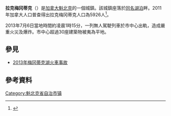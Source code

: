 '''拉克梅冈蒂克'''（{{lang-fr|Lac-Mégantic}}）是[[加拿大|加拿大]][[魁北克|魁北克]]的一個城鎮。該城鎮座落於[[梅冈蒂克湖|同名湖泊]]畔。2011年加拿大人口普查得出拉克梅冈蒂克人口為5926人<ref>{{cite web |url=http://www.stat.gouv.qc.ca/donstat/societe/demographie/dons_regnl/regional/index.htm |title=存档副本 |accessdate=2013-04-26 |deadurl=yes |archiveurl=https://web.archive.org/web/20130518205916/http://www.stat.gouv.qc.ca/donstat/societe/demographie/dons_regnl/regional/index.htm |archivedate=2013-05-18 }}</ref>。

2013年7月6日當地時間約凌晨1時15分，一列無人駕駛列車於市中心出軌，造成嚴重火災及爆炸。市中心超過30座建築物被夷為平地。

== 參見 ==
*[[2013年梅冈蒂克湖火車事故|2013年梅冈蒂克湖火車事故]]

== 參考資料 ==
{{reflist}}

[[Category:魁北克省自治市镇|Category:魁北克省自治市镇]]